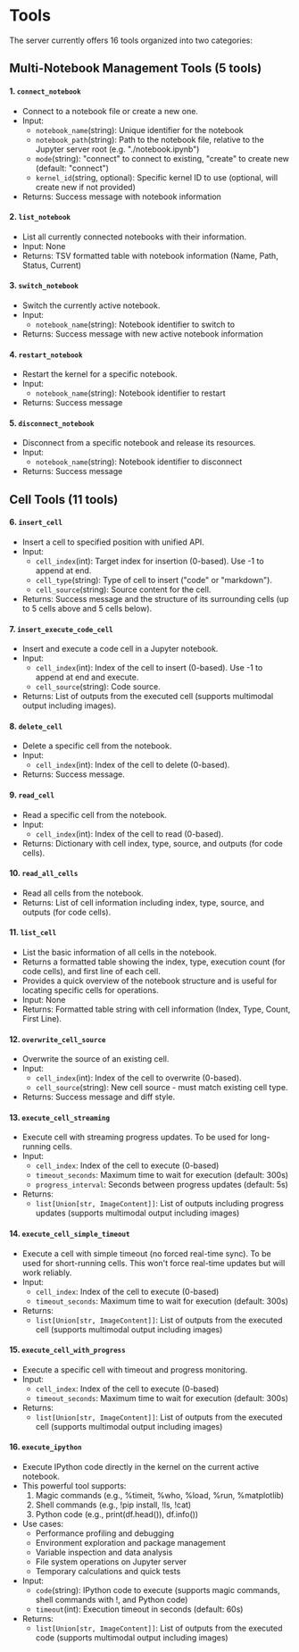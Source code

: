 # Tools

The server currently offers 16 tools organized into two categories:

## Multi-Notebook Management Tools (5 tools)

#### 1. `connect_notebook`

- Connect to a notebook file or create a new one.
- Input:
  - `notebook_name`(string): Unique identifier for the notebook
  - `notebook_path`(string): Path to the notebook file, relative to the Jupyter server root (e.g. "./notebook.ipynb")
  - `mode`(string): "connect" to connect to existing, "create" to create new (default: "connect")
  - `kernel_id`(string, optional): Specific kernel ID to use (optional, will create new if not provided)
- Returns: Success message with notebook information

#### 2. `list_notebook`

- List all currently connected notebooks with their information.
- Input: None
- Returns: TSV formatted table with notebook information (Name, Path, Status, Current)

#### 3. `switch_notebook`

- Switch the currently active notebook.
- Input:
  - `notebook_name`(string): Notebook identifier to switch to
- Returns: Success message with new active notebook information

#### 4. `restart_notebook`

- Restart the kernel for a specific notebook.
- Input:
  - `notebook_name`(string): Notebook identifier to restart
- Returns: Success message

#### 5. `disconnect_notebook`

- Disconnect from a specific notebook and release its resources.
- Input:
  - `notebook_name`(string): Notebook identifier to disconnect
- Returns: Success message

## Cell Tools (11 tools)

#### 6. `insert_cell`

- Insert a cell to specified position with unified API.
- Input:
  - `cell_index`(int): Target index for insertion (0-based). Use -1 to append at end.
  - `cell_type`(string): Type of cell to insert ("code" or "markdown").
  - `cell_source`(string): Source content for the cell.
- Returns: Success message and the structure of its surrounding cells (up to 5 cells above and 5 cells below).

#### 7. `insert_execute_code_cell`

- Insert and execute a code cell in a Jupyter notebook.
- Input:
  - `cell_index`(int): Index of the cell to insert (0-based). Use -1 to append at end and execute.
  - `cell_source`(string): Code source.
- Returns: List of outputs from the executed cell (supports multimodal output including images).

#### 8. `delete_cell`

- Delete a specific cell from the notebook.
- Input:
  - `cell_index`(int): Index of the cell to delete (0-based).
- Returns: Success message.

#### 9. `read_cell`

- Read a specific cell from the notebook.
- Input:
  - `cell_index`(int): Index of the cell to read (0-based).
- Returns: Dictionary with cell index, type, source, and outputs (for code cells).

#### 10. `read_all_cells`

- Read all cells from the notebook.
- Returns:  List of cell information including index, type, source, and outputs (for code cells).

#### 11. `list_cell`

- List the basic information of all cells in the notebook.
- Returns a formatted table showing the index, type, execution count (for code cells), and first line of each cell.
- Provides a quick overview of the notebook structure and is useful for locating specific cells for operations.
- Input: None
- Returns: Formatted table string with cell information (Index, Type, Count, First Line).

#### 12. `overwrite_cell_source`

- Overwrite the source of an existing cell.
- Input:
  - `cell_index`(int): Index of the cell to overwrite (0-based).
  - `cell_source`(string): New cell source - must match existing cell type.
- Returns: Success message and diff style.

#### 13. `execute_cell_streaming`

- Execute cell with streaming progress updates. To be used for long-running cells.
- Input:
  - `cell_index`: Index of the cell to execute (0-based)
  - `timeout_seconds`: Maximum time to wait for execution (default: 300s)
  - `progress_interval`: Seconds between progress updates (default: 5s)
- Returns:
  - `list[Union[str, ImageContent]]`: List of outputs including progress updates (supports multimodal output including images)

#### 14. `execute_cell_simple_timeout`

- Execute a cell with simple timeout (no forced real-time sync). To be used for short-running cells. This won't force real-time updates but will work reliably.
- Input:
  - `cell_index`: Index of the cell to execute (0-based)
  - `timeout_seconds`: Maximum time to wait for execution (default: 300s)
- Returns:
  - `list[Union[str, ImageContent]]`: List of outputs from the executed cell (supports multimodal output including images)

#### 15. `execute_cell_with_progress`

- Execute a specific cell with timeout and progress monitoring.
- Input:
  - `cell_index`: Index of the cell to execute (0-based)
  - `timeout_seconds`: Maximum time to wait for execution (default: 300s)
- Returns:
  - `list[Union[str, ImageContent]]`: List of outputs from the executed cell (supports multimodal output including images)

#### 16. `execute_ipython`

- Execute IPython code directly in the kernel on the current active notebook.
- This powerful tool supports:
  1. Magic commands (e.g., %timeit, %who, %load, %run, %matplotlib)
  2. Shell commands (e.g., !pip install, !ls, !cat)
  3. Python code (e.g., print(df.head()), df.info())
- Use cases:
  - Performance profiling and debugging
  - Environment exploration and package management
  - Variable inspection and data analysis
  - File system operations on Jupyter server
  - Temporary calculations and quick tests
- Input:
  - `code`(string): IPython code to execute (supports magic commands, shell commands with !, and Python code)
  - `timeout`(int): Execution timeout in seconds (default: 60s)
- Returns:
  - `list[Union[str, ImageContent]]`: List of outputs from the executed code (supports multimodal output including images)
